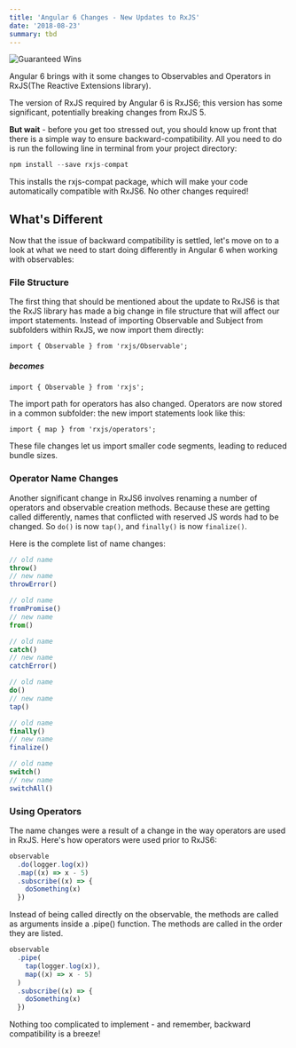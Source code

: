 ```yaml
---
title: 'Angular 6 Changes - New Updates to RxJS'
date: '2018-08-23'
summary: tbd
---
```


![Guaranteed Wins](/static/images/angular.png)

Angular 6 brings with it some changes to Observables and Operators in RxJS(The Reactive Extensions library).

The version of RxJS required by Angular 6 is RxJS6; this version has some significant, potentially breaking changes from RxJS 5.

**But wait** - before you get too stressed out, you should know up front that there is a simple way to ensure backward-compatibility. All you need to do is run the following line in terminal from your project directory:

```js
npm install --save rxjs-compat
```

This installs the rxjs-compat package, which will make your code automatically compatible with RxJS6. No other changes required!

## What's Different

Now that the issue of backward compatibility is settled, let's move on to a look at what we need to start doing differently in Angular 6 when working with observables:

### File Structure

The first thing that should be mentioned about the update to RxJS6 is that the RxJS library has made a big change in file structure that will affect our import statements. Instead of importing Observable and Subject from subfolders within RxJS, we now import them directly:

```
import { Observable } from 'rxjs/Observable';
```

##### becomes

```
import { Observable } from 'rxjs';
```

The import path for operators has also changed. Operators are now stored in a common subfolder: the new import statements look like this:

```
import { map } from 'rxjs/operators';
```

These file changes let us import smaller code segments, leading to reduced bundle sizes.

### Operator Name Changes

Another significant change in RxJS6 involves renaming a number of operators and observable creation methods. Because these are getting called differently, names that conflicted with reserved JS words had to be changed. So `do()` is now `tap()`, and `finally()` is now `finalize()`.

Here is the complete list of name changes:

```js
// old name
throw()
// new name
throwError()

// old name
fromPromise()
// new name
from()

// old name
catch()
// new name
catchError()

// old name
do()
// new name
tap()

// old name
finally()
// new name
finalize()

// old name
switch()
// new name
switchAll()
```

### Using Operators

The name changes were a result of a change in the way operators are used in RxJS. Here's how operators were used prior to RxJS6:

```js
observable
  .do(logger.log(x))
  .map((x) => x - 5)
  .subscribe((x) => {
    doSomething(x)
  })
```

Instead of being called directly on the observable, the methods are called as arguments inside a .pipe() function. The methods are called in the order they are listed.

```js
observable
  .pipe(
    tap(logger.log(x)),
    map((x) => x - 5)
  )
  .subscribe((x) => {
    doSomething(x)
  })
```

Nothing too complicated to implement - and remember, backward compatibility is a breeze!
